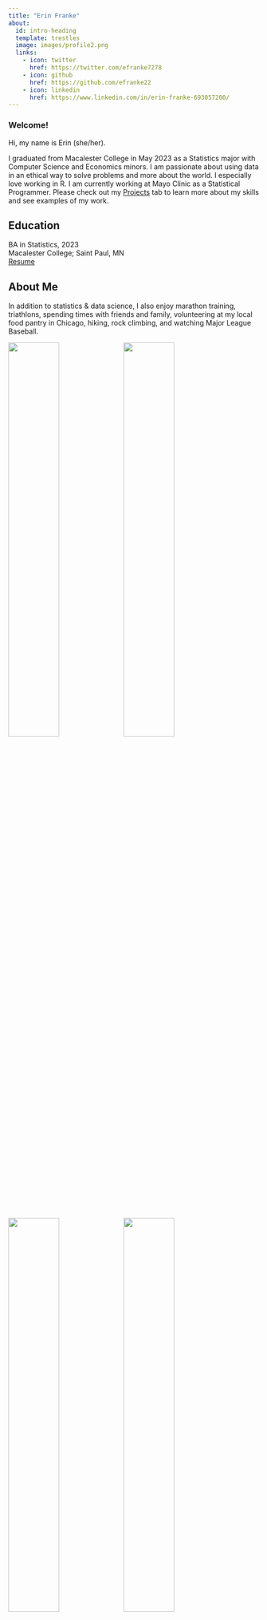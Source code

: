 ```yaml
---
title: "Erin Franke"
about:
  id: intro-heading
  template: trestles
  image: images/profile2.png
  links:
    - icon: twitter
      href: https://twitter.com/efranke7278
    - icon: github
      href: https://github.com/efranke22
    - icon: linkedin
      href: https://www.linkedin.com/in/erin-franke-693057200/
---
```


### Welcome!

::: {#intro-heading}
Hi, my name is Erin (she/her). <br>

I graduated from Macalester College in May 2023 as a Statistics major with Computer Science and Economics minors. I am passionate about using data in an ethical way to solve problems and more about the world. I especially love working in R. I am currently working at Mayo Clinic as a Statistical Programmer. Please check out my [Projects](https://efranke22.github.io/projects.html) tab to learn more about my skills and see examples of my work.  <br>

## Education

BA in Statistics, 2023 \
Macalester College; Saint Paul, MN\
[Resume](Erin%20Franke%20Resume%202023.pdf)\
:::

## About Me

In addition to statistics & data science, I also enjoy marathon training, triathlons, spending times with friends and family, volunteering at my local food pantry in Chicago, hiking, rock climbing, and watching Major League Baseball.

![](images/hike.png){width='45%'} ![](images/running.png){width='45%'}
![](images/grad.png){width='45%'} ![](images/bball.png){width='45%'}